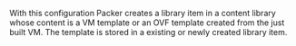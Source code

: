 <!-- Code generated from the comments of the ContentLibraryDestinationConfig struct in builder/vsphere/common/step_import_to_content_library.go; DO NOT EDIT MANUALLY -->

With this configuration Packer creates a library item in a content library whose content is a VM template
or an OVF template created from the just built VM.
The template is stored in a existing or newly created library item.

<!-- End of code generated from the comments of the ContentLibraryDestinationConfig struct in builder/vsphere/common/step_import_to_content_library.go; -->
